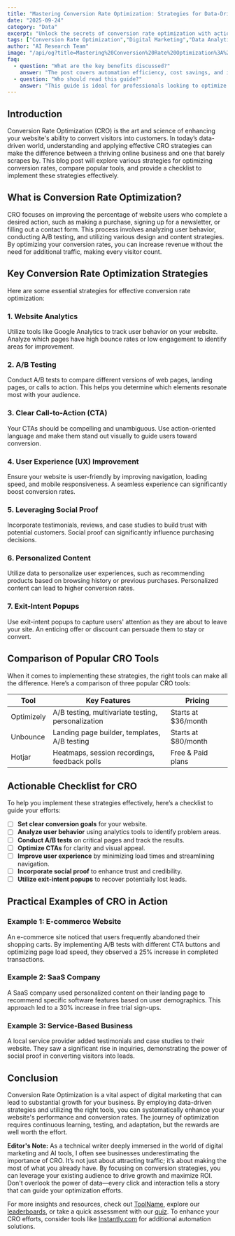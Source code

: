 ```yaml
---
title: "Mastering Conversion Rate Optimization: Strategies for Data-Driven Success"
date: "2025-09-24"
category: "Data"
excerpt: "Unlock the secrets of conversion rate optimization with actionable strategies and tools that drive results."
tags: ["Conversion Rate Optimization","Digital Marketing","Data Analytics"]
author: "AI Research Team"
image: "/api/og?title=Mastering%20Conversion%20Rate%20Optimization%3A%20Strategies%20for%20Data-Driven%20Success&type=blog&category=Data"
faq:
  - question: "What are the key benefits discussed?"
    answer: "The post covers automation efficiency, cost savings, and implementation strategies for data tools."
  - question: "Who should read this guide?"
    answer: "This guide is ideal for professionals looking to optimize their data workflows with AI-powered solutions."
---
```


## Introduction

Conversion Rate Optimization (CRO) is the art and science of enhancing your website's ability to convert visitors into customers. In today’s data-driven world, understanding and applying effective CRO strategies can make the difference between a thriving online business and one that barely scrapes by. This blog post will explore various strategies for optimizing conversion rates, compare popular tools, and provide a checklist to implement these strategies effectively.

## What is Conversion Rate Optimization?

CRO focuses on improving the percentage of website users who complete a desired action, such as making a purchase, signing up for a newsletter, or filling out a contact form. This process involves analyzing user behavior, conducting A/B testing, and utilizing various design and content strategies. By optimizing your conversion rates, you can increase revenue without the need for additional traffic, making every visitor count.

## Key Conversion Rate Optimization Strategies

Here are some essential strategies for effective conversion rate optimization:

### 1. **Website Analytics**
Utilize tools like Google Analytics to track user behavior on your website. Analyze which pages have high bounce rates or low engagement to identify areas for improvement.

### 2. **A/B Testing**
Conduct A/B tests to compare different versions of web pages, landing pages, or calls to action. This helps you determine which elements resonate most with your audience.

### 3. **Clear Call-to-Action (CTA)**
Your CTAs should be compelling and unambiguous. Use action-oriented language and make them stand out visually to guide users toward conversion.

### 4. **User Experience (UX) Improvement**
Ensure your website is user-friendly by improving navigation, loading speed, and mobile responsiveness. A seamless experience can significantly boost conversion rates.

### 5. **Leveraging Social Proof**
Incorporate testimonials, reviews, and case studies to build trust with potential customers. Social proof can significantly influence purchasing decisions.

### 6. **Personalized Content**
Utilize data to personalize user experiences, such as recommending products based on browsing history or previous purchases. Personalized content can lead to higher conversion rates.

### 7. **Exit-Intent Popups**
Use exit-intent popups to capture users' attention as they are about to leave your site. An enticing offer or discount can persuade them to stay or convert.

## Comparison of Popular CRO Tools

When it comes to implementing these strategies, the right tools can make all the difference. Here’s a comparison of three popular CRO tools:

| Tool              | Key Features                                   | Pricing           |
|-------------------|------------------------------------------------|-------------------|
| Optimizely        | A/B testing, multivariate testing, personalization | Starts at $36/month |
| Unbounce          | Landing page builder, templates, A/B testing    | Starts at $80/month |
| Hotjar            | Heatmaps, session recordings, feedback polls     | Free & Paid plans  |

## Actionable Checklist for CRO

To help you implement these strategies effectively, here’s a checklist to guide your efforts:

- [ ] **Set clear conversion goals** for your website.
- [ ] **Analyze user behavior** using analytics tools to identify problem areas.
- [ ] **Conduct A/B tests** on critical pages and track the results.
- [ ] **Optimize CTAs** for clarity and visual appeal.
- [ ] **Improve user experience** by minimizing load times and streamlining navigation.
- [ ] **Incorporate social proof** to enhance trust and credibility.
- [ ] **Utilize exit-intent popups** to recover potentially lost leads.

## Practical Examples of CRO in Action

### Example 1: E-commerce Website
An e-commerce site noticed that users frequently abandoned their shopping carts. By implementing A/B tests with different CTA buttons and optimizing page load speed, they observed a 25% increase in completed transactions.

### Example 2: SaaS Company
A SaaS company used personalized content on their landing page to recommend specific software features based on user demographics. This approach led to a 30% increase in free trial sign-ups.

### Example 3: Service-Based Business
A local service provider added testimonials and case studies to their website. They saw a significant rise in inquiries, demonstrating the power of social proof in converting visitors into leads.

## Conclusion

Conversion Rate Optimization is a vital aspect of digital marketing that can lead to substantial growth for your business. By employing data-driven strategies and utilizing the right tools, you can systematically enhance your website's performance and conversion rates. The journey of optimization requires continuous learning, testing, and adaptation, but the rewards are well worth the effort. 

**Editor's Note:** As a technical writer deeply immersed in the world of digital marketing and AI tools, I often see businesses underestimating the importance of CRO. It’s not just about attracting traffic; it’s about making the most of what you already have. By focusing on conversion strategies, you can leverage your existing audience to drive growth and maximize ROI. Don't overlook the power of data—every click and interaction tells a story that can guide your optimization efforts.  

For more insights and resources, check out [ToolName](/tools/zoominfo), explore our [leaderboards](/leaderboards), or take a quick assessment with our [quiz](/quiz). To enhance your CRO efforts, consider tools like [Instantly.com](https://instantly.com?ref=agentmastery) for additional automation solutions.
